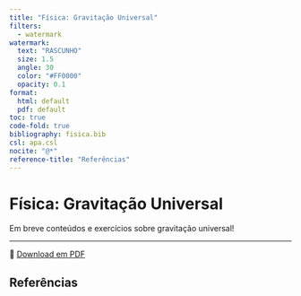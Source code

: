```yaml
---
title: "Física: Gravitação Universal"
filters:
  - watermark
watermark:
  text: "RASCUNHO"
  size: 1.5
  angle: 30
  color: "#FF0000"
  opacity: 0.1
format:
  html: default
  pdf: default
toc: true
code-fold: true
bibliography: fisica.bib
csl: apa.csl
nocite: "@*"
reference-title: "Referências"
---
```


# Física: Gravitação Universal

Em breve conteúdos e exercícios sobre gravitação universal!

---

📄 [Download em PDF](./gravitacao-universal.pdf){target="_blank"}

## Referências

